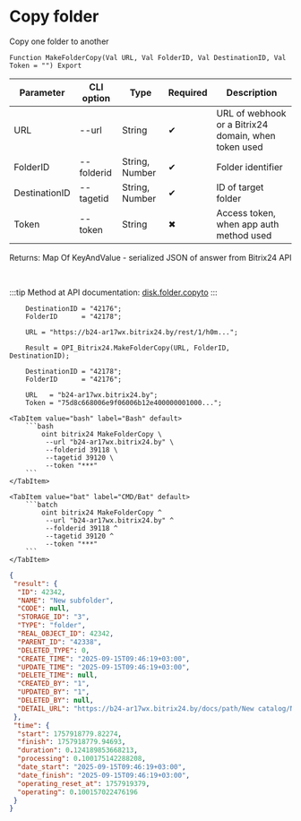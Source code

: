 ﻿---
sidebar_position: 3
description: Copy folder and other functions to work with Bitrix24 in the Open Integration Package, a free open-source integration library for 1C:Enterprise 8, OneScript and CLI
keywords: [1C, 1С, 1С:Enterprise, 1С:Enterprise 8.3, API, Integration, Services, Exchange, OneScript, CLI, Bitrix24]
---


# Copy folder
 Copy one folder to another



`Function MakeFolderCopy(Val URL, Val FolderID, Val DestinationID, Val Token = "") Export`

  | Parameter | CLI option | Type | Required | Description |
  |-|-|-|-|-|
  | URL | --url | String | &#x2714; | URL of webhook or a Bitrix24 domain, when token used |
  | FolderID | --folderid | String, Number | &#x2714; | Folder identifier |
  | DestinationID | --tagetid | String, Number | &#x2714; | ID of target folder |
  | Token | --token | String | &#x2716; | Access token, when app auth method used |

  
  Returns:  Map Of KeyAndValue - serialized JSON of answer from Bitrix24 API

<br/>

:::tip
Method at API documentation: [disk.folder.copyto](https://dev.1c-bitrix.ru/rest_help/disk/folder/disk_folder_copyto.php)
:::
<br/>



```bsl title="1C:Enterprise/OneScript code example"
    DestinationID = "42176";
    FolderID      = "42178";

    URL = "https://b24-ar17wx.bitrix24.by/rest/1/h0m...";

    Result = OPI_Bitrix24.MakeFolderCopy(URL, FolderID, DestinationID);

    DestinationID = "42178";
    FolderID      = "42176";

    URL   = "b24-ar17wx.bitrix24.by";
    Token = "75d8c668006e9f06006b12e400000001000...";
```
 

 <Tabs>
  
    <TabItem value="bash" label="Bash" default>
        ```bash
            oint bitrix24 MakeFolderCopy \
             --url "b24-ar17wx.bitrix24.by" \
             --folderid 39118 \
             --tagetid 39120 \
             --token "***"
        ```
    </TabItem>
  
    <TabItem value="bat" label="CMD/Bat" default>
        ```batch
            oint bitrix24 MakeFolderCopy ^
             --url "b24-ar17wx.bitrix24.by" ^
             --folderid 39118 ^
             --tagetid 39120 ^
             --token "***"
        ```
    </TabItem>
</Tabs>


```json title="Result"
{
 "result": {
  "ID": 42342,
  "NAME": "New subfolder",
  "CODE": null,
  "STORAGE_ID": "3",
  "TYPE": "folder",
  "REAL_OBJECT_ID": 42342,
  "PARENT_ID": "42338",
  "DELETED_TYPE": 0,
  "CREATE_TIME": "2025-09-15T09:46:19+03:00",
  "UPDATE_TIME": "2025-09-15T09:46:19+03:00",
  "DELETE_TIME": null,
  "CREATED_BY": "1",
  "UPDATED_BY": "1",
  "DELETED_BY": null,
  "DETAIL_URL": "https://b24-ar17wx.bitrix24.by/docs/path/New catalog/New subfolder 2/New subfolder"
 },
 "time": {
  "start": 1757918779.82274,
  "finish": 1757918779.94693,
  "duration": 0.124189853668213,
  "processing": 0.100175142288208,
  "date_start": "2025-09-15T09:46:19+03:00",
  "date_finish": "2025-09-15T09:46:19+03:00",
  "operating_reset_at": 1757919379,
  "operating": 0.100157022476196
 }
}
```
